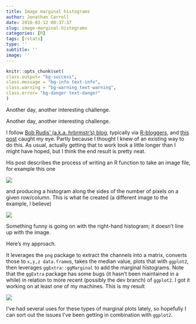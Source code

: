 ```yaml
---
title: Image marginal histograms
author: Jonathan Carroll
date: 2016-03-12 00:37:37
slug: image-marginal-histograms
categories: [R]
tags: [rstats]
type: ''
subtitle: ''
image: ''
---
```


```r
knitr::opts_chunk$set(
class.output= "bg-success",
class.message = "bg-info text-info",
class.warning = "bg-warning text-warning",
class.error= "bg-danger text-danger"
)
```

Another day, another interesting challenge. 

<!--more-->

Another day, another interesting challenge. 

I follow [Bob Rudis' (a.k.a. hrbrmstr's) blog](https://rud.is/b/), typically via [R-bloggers](https://www.r-bloggers.com/), and [this post](https://rud.is/b/2016/03/10/some-light-image-processing-creation-with-r/) caught my eye. Partly because I thought I knew of an existing way to do this. As usual, actually getting that to work took a little longer than I might have hoped, but I think the end result is pretty neat.

His post describes the process of writing an R function to take an image file, for example this one

![](/post/2016-03-12-image-marginal-histograms_files/file10a566a2b4dc3.png)

and producing a histogram along the sides of the number of pixels on a given row/column. This is what he created (a different image to the example, I believe)

![](https://i2.wp.com/rud.is/b/wp-content/uploads/2016/03/Rplot1.png?resize=940%2C512)

Something funny is going on with the right-hand histogram; it doesn't line up with the image.

Here's my approach. 

<script src="https://gist.github.com/JonoCarroll/7960dff5bf42e47423db.js"></script>

It leverages the `png` package to extract the channels into a matrix, converts those to `x,y,z data.frame`s, takes the median value, plots that with `ggplot2`, then leverages `ggExtra::ggMarginal` to add the marginal histograms. Note that the `ggExtra` package has some bugs (it hasn't been maintained in a while) in relation to more recent (possibly the dev branch) of `ggplot2`. I got it working on at least one of my machines. This is my result

![](/post/2016-03-12-image-marginal-histograms_files/marginal.png)

I've had several uses for these types of marginal plots lately, so hopefully I can sort out the issues I've been getting in combination with `ggplot2`.
